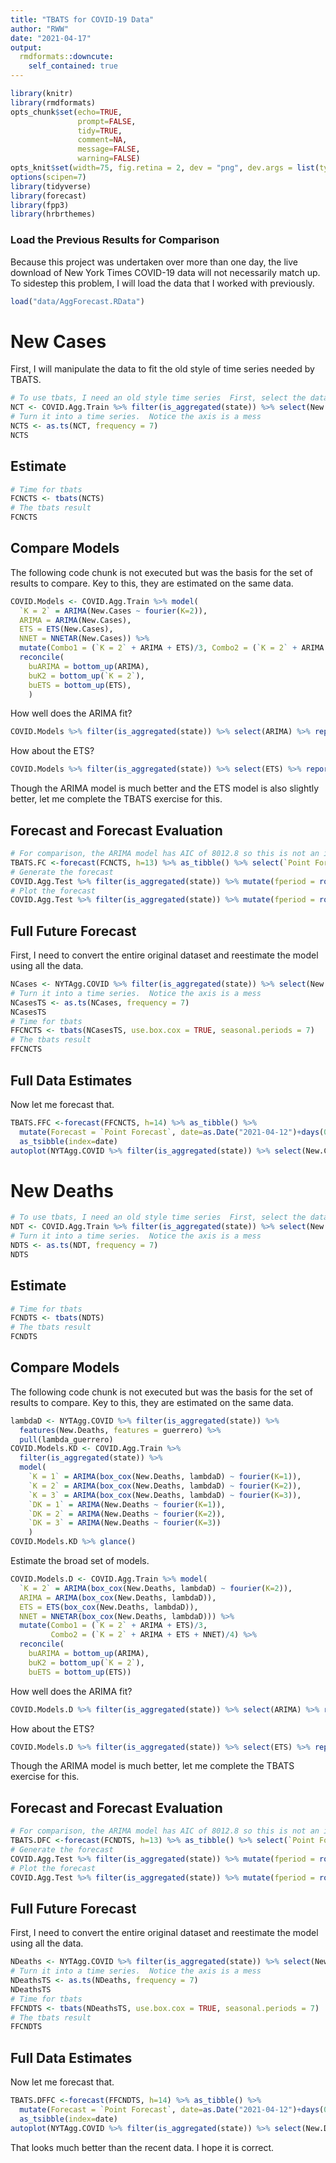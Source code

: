 ```yaml
---
title: "TBATS for COVID-19 Data"
author: "RWW"
date: "2021-04-17"
output:
  rmdformats::downcute:
    self_contained: true
---
```


```r
library(knitr)
library(rmdformats)
opts_chunk$set(echo=TRUE,
               prompt=FALSE,
               tidy=TRUE,
               comment=NA,
               message=FALSE,
               warning=FALSE)
opts_knit$set(width=75, fig.retina = 2, dev = "png", dev.args = list(type = "cairo-png"))
options(scipen=7)
library(tidyverse)
library(forecast)
library(fpp3)
library(hrbrthemes)
```

### Load the Previous Results for Comparison

Because this project was undertaken over more than one day, the live download of New York Times COVID-19 data will not necessarily match up.  To sidestep this problem, I will load the data that I worked with previously.

```r
load("data/AggForecast.RData")
```

# New Cases

First, I will manipulate the data to fit the old style of time series needed by TBATS.

```r
# To use tbats, I need an old style time series  First, select the data of interest: New.Cases and make it match up with the training set
NCT <- COVID.Agg.Train %>% filter(is_aggregated(state)) %>% select(New.Cases)
# Turn it into a time series.  Notice the axis is a mess
NCTS <- as.ts(NCT, frequency = 7)
NCTS
```

## Estimate

```r
# Time for tbats
FCNCTS <- tbats(NCTS)
# The tbats result
FCNCTS
```

## Compare Models

The following code chunk is not executed but was the basis for the set of results to compare.  Key to this, they are estimated on the same data.

```r
COVID.Models <- COVID.Agg.Train %>% model(
  `K = 2` = ARIMA(New.Cases ~ fourier(K=2)),
  ARIMA = ARIMA(New.Cases),
  ETS = ETS(New.Cases),
  NNET = NNETAR(New.Cases)) %>% 
  mutate(Combo1 = (`K = 2` + ARIMA + ETS)/3, Combo2 = (`K = 2` + ARIMA + ETS + NNET)/4) %>%
  reconcile(
    buARIMA = bottom_up(ARIMA),
    buK2 = bottom_up(`K = 2`),
    buETS = bottom_up(ETS),
    )
```

How well does the ARIMA fit?

```r
COVID.Models %>% filter(is_aggregated(state)) %>% select(ARIMA) %>% report()
```
How about the ETS?

```r
COVID.Models %>% filter(is_aggregated(state)) %>% select(ETS) %>% report()
```
Though the ARIMA model is much better and the ETS model is also slightly better, let me complete the TBATS exercise for this.

## Forecast and Forecast Evaluation

```r
# For comparison, the ARIMA model has AIC of 8012.8 so this is not an improvement; ; the ETS is 8645
TBATS.FC <-forecast(FCNCTS, h=13) %>% as_tibble() %>% select(`Point Forecast`) %>% tibble() %>% mutate(fperiod = row_number())
# Generate the forecast
COVID.Agg.Test %>% filter(is_aggregated(state)) %>% mutate(fperiod = row_number()) %>% left_join(TBATS.FC) %>% mutate(MAE = mean(abs(New.Cases - `Point Forecast`), na.rm=TRUE)) %>% head()
# Plot the forecast 
COVID.Agg.Test %>% filter(is_aggregated(state)) %>% mutate(fperiod = row_number()) %>% left_join(TBATS.FC)  %>% autoplot(New.Cases) + geom_line(aes(x=date, y=`Point Forecast`), color="red") + hrbrthemes::theme_ipsum()
```

## Full Future Forecast

First, I need to convert the entire original dataset and reestimate the model using all the data.

```r
NCases <- NYTAgg.COVID %>% filter(is_aggregated(state)) %>% select(New.Cases)
# Turn it into a time series.  Notice the axis is a mess
NCasesTS <- as.ts(NCases, frequency = 7)
NCasesTS
# Time for tbats
FFCNCTS <- tbats(NCasesTS, use.box.cox = TRUE, seasonal.periods = 7)
# The tbats result
FFCNCTS
```

## Full Data Estimates

Now let me forecast that.

```r
TBATS.FFC <-forecast(FFCNCTS, h=14) %>% as_tibble() %>%
  mutate(Forecast = `Point Forecast`, date=as.Date("2021-04-12")+days(0:13)) %>%
  as_tsibble(index=date)
autoplot(NYTAgg.COVID %>% filter(is_aggregated(state)) %>% select(New.Cases)) + autolayer(TBATS.FFC %>% select(Forecast), color="red") + labs(title="Future Forecast for US COVID-19 Cases") + theme_ipsum_rc()
```

# New Deaths

```r
# To use tbats, I need an old style time series  First, select the data of interest: New.Cases and make it match up with the training set
NDT <- COVID.Agg.Train %>% filter(is_aggregated(state)) %>% select(New.Deaths)
# Turn it into a time series.  Notice the axis is a mess
NDTS <- as.ts(NDT, frequency = 7)
NDTS
```

## Estimate

```r
# Time for tbats
FCNDTS <- tbats(NDTS)
# The tbats result
FCNDTS
```

## Compare Models

The following code chunk is not executed but was the basis for the set of results to compare.  Key to this, they are estimated on the same data.

```r
lambdaD <- NYTAgg.COVID %>% filter(is_aggregated(state)) %>%
  features(New.Deaths, features = guerrero) %>%
  pull(lambda_guerrero)
COVID.Models.KD <- COVID.Agg.Train %>% 
  filter(is_aggregated(state)) %>% 
  model(
    `K = 1` = ARIMA(box_cox(New.Deaths, lambdaD) ~ fourier(K=1)),
    `K = 2` = ARIMA(box_cox(New.Deaths, lambdaD) ~ fourier(K=2)), 
    `K = 3` = ARIMA(box_cox(New.Deaths, lambdaD) ~ fourier(K=3)),
    `DK = 1` = ARIMA(New.Deaths ~ fourier(K=1)),
    `DK = 2` = ARIMA(New.Deaths ~ fourier(K=2)), 
    `DK = 3` = ARIMA(New.Deaths ~ fourier(K=3))
    )
COVID.Models.KD %>% glance()
```

Estimate the broad set of models.

```r
COVID.Models.D <- COVID.Agg.Train %>% model(
  `K = 2` = ARIMA(box_cox(New.Deaths, lambdaD) ~ fourier(K=2)),
  ARIMA = ARIMA(box_cox(New.Deaths, lambdaD)),
  ETS = ETS(box_cox(New.Deaths, lambdaD)),
  NNET = NNETAR(box_cox(New.Deaths, lambdaD))) %>% 
  mutate(Combo1 = (`K = 2` + ARIMA + ETS)/3, 
         Combo2 = (`K = 2` + ARIMA + ETS + NNET)/4) %>%
  reconcile(
    buARIMA = bottom_up(ARIMA),
    buK2 = bottom_up(`K = 2`),
    buETS = bottom_up(ETS))
```

How well does the ARIMA fit?

```r
COVID.Models.D %>% filter(is_aggregated(state)) %>% select(ARIMA) %>% report()
```

How about the ETS?

```r
COVID.Models.D %>% filter(is_aggregated(state)) %>% select(ETS) %>% report()
```

Though the ARIMA model is much better, let me complete the TBATS exercise for this.

## Forecast and Forecast Evaluation

```r
# For comparison, the ARIMA model has AIC of 8012.8 so this is not an improvement; ; the ETS is 8645
TBATS.DFC <-forecast(FCNDTS, h=13) %>% as_tibble() %>% select(`Point Forecast`) %>% tibble() %>% mutate(fperiod = row_number())
# Generate the forecast
COVID.Agg.Test %>% filter(is_aggregated(state)) %>% mutate(fperiod = row_number()) %>% left_join(TBATS.DFC) %>% mutate(MAE = mean(abs(New.Deaths - `Point Forecast`), na.rm=TRUE)) %>% head()
# Plot the forecast 
COVID.Agg.Test %>% filter(is_aggregated(state)) %>% mutate(fperiod = row_number()) %>% left_join(TBATS.DFC)  %>% autoplot(New.Deaths) + geom_line(aes(x=date, y=`Point Forecast`), color="red") + hrbrthemes::theme_ipsum() + labs(title="Forecast New Deaths from COVID-19 and Actuals")
```

## Full Future Forecast

First, I need to convert the entire original dataset and reestimate the model using all the data.

```r
NDeaths <- NYTAgg.COVID %>% filter(is_aggregated(state)) %>% select(New.Deaths)
# Turn it into a time series.  Notice the axis is a mess
NDeathsTS <- as.ts(NDeaths, frequency = 7)
NDeathsTS
# Time for tbats
FFCNDTS <- tbats(NDeathsTS, use.box.cox = TRUE, seasonal.periods = 7)
# The tbats result
FFCNDTS
```

## Full Data Estimates

Now let me forecast that.

```r
TBATS.DFFC <-forecast(FFCNDTS, h=14) %>% as_tibble() %>%
  mutate(Forecast = `Point Forecast`, date=as.Date("2021-04-12")+days(0:13)) %>%
  as_tsibble(index=date)
autoplot(NYTAgg.COVID %>% filter(is_aggregated(state)) %>% select(New.Deaths)) + autolayer(TBATS.DFFC %>% select(Forecast), color="red") + labs(title="Future Forecast for US COVID-19 Deaths") + theme_ipsum_rc()
```

That looks much better than the recent data.  I hope it is correct.
